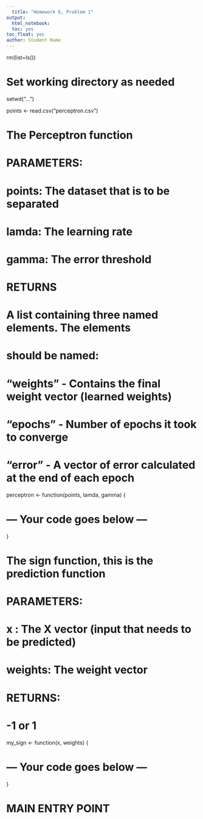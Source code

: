 ```yaml
---
  title: "Homework 6, Problem 1"
output: 
  html_notebook:
  toc: yes
toc_float: yes
author: Student Name
---
```

  
rm(list=ls())

# Set working directory as needed
setwd("...")

points <- read.csv("perceptron.csv")

# The Perceptron function
#
# PARAMETERS:
# points: The dataset that is to be separated
# lamda:  The learning rate
# gamma:  The error threshold
#
# RETURNS
# A list containing three named elements.  The elements
# should be named: 
# "weights" - Contains the final weight vector (learned weights)
# "epochs"  - Number of epochs it took to converge
# "error"   - A vector of error calculated at the end of each epoch

perceptron <- function(points, lamda, gamma) {

# --- Your code goes below ---

}

# The sign function, this is the prediction function
# PARAMETERS:
# x : The X vector (input that needs to be predicted)
# weights: The weight vector
# RETURNS:
# -1 or 1

my_sign <- function(x, weights) {

# --- Your code goes below ---

}

# MAIN ENTRY POINT

